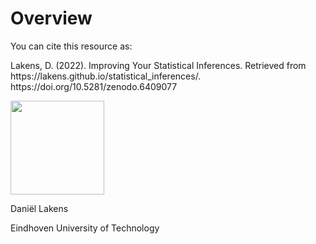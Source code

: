 # Overview {.unnumbered}

You can cite this resource as:

Lakens, D. (2022). Improving Your Statistical Inferences. Retrieved from https://lakens.github.io/statistical_inferences/. https://doi.org/10.5281/zenodo.6409077

![](images/me.png){fig-alt="Picture of the author Daniel Lakens" fig-align="left" width=150}

Daniël Lakens

Eindhoven University of Technology

